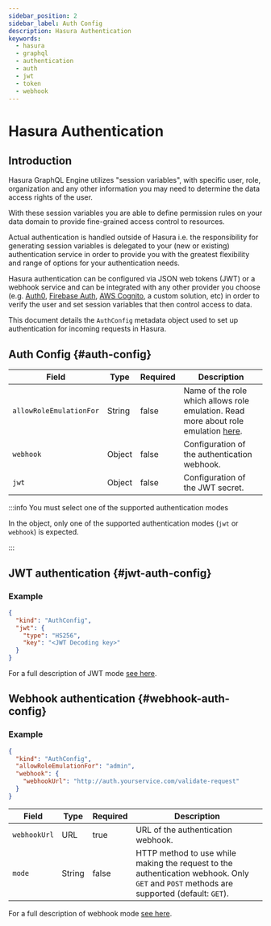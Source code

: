 ```yaml
---
sidebar_position: 2
sidebar_label: Auth Config
description: Hasura Authentication
keywords:
  - hasura
  - graphql
  - authentication
  - auth
  - jwt
  - token
  - webhook
---
```


# Hasura Authentication

## Introduction

Hasura GraphQL Engine utilizes "session variables", with specific user, role, organization and any other information you
may need to determine the data access rights of the user.

With these session variables you are able to define permission rules on your data domain to provide fine-grained access
control to resources.

Actual authentication is handled outside of Hasura i.e. the responsibility for generating session variables is delegated
to your (new or existing) authentication service in order to provide you with the greatest flexibility and range of
options for your authentication needs.

Hasura authentication can be configured via JSON web tokens (JWT) or a webhook service and can be integrated with any
other provider you choose (e.g. [Auth0](https://auth0.com/), [Firebase Auth](https://firebase.google.com/products/auth),
[AWS Cognito](https://aws.amazon.com/cognito/), a custom solution, etc) in order to verify the user and set session
variables that then control access to data.

This document details the `AuthConfig` metadata object used to set up authentication for incoming requests in Hasura.

## Auth Config {#auth-config}

| Field                   | Type   | Required | Description                                                                                                              |
| ----------------------- | ------ | -------- | ------------------------------------------------------------------------------------------------------------------------ |
| `allowRoleEmulationFor` | String | false    | Name of the role which allows role emulation. Read more about role emulation [here](/authentication/role-emulation.mdx). |
| `webhook`               | Object | false    | Configuration of the authentication webhook.                                                                             |
| `jwt`                   | Object | false    | Configuration of the JWT secret.                                                                                         |

:::info You must select one of the supported authentication modes

In the object, only one of the supported authentication modes (`jwt` or `webhook`) is expected.

:::

## JWT authentication {#jwt-auth-config}

### Example

```json
{
  "kind": "AuthConfig",
  "jwt": {
    "type": "HS256",
    "key": "<JWT Decoding key>"
  }
}
```

For a full description of JWT mode [see here](./jwt.mdx).

## Webhook authentication {#webhook-auth-config}

### Example

```json
{
  "kind": "AuthConfig",
  "allowRoleEmulationFor": "admin",
  "webhook": {
    "webhookUrl": "http://auth.yourservice.com/validate-request"
  }
}
```

| Field        | Type   | Required | Description                                                                                                                              |
| ------------ | ------ | -------- | ---------------------------------------------------------------------------------------------------------------------------------------- |
| `webhookUrl` | URL    | true     | URL of the authentication webhook.                                                                                                       |
| `mode`       | String | false    | HTTP method to use while making the request to the authentication webhook. Only `GET` and `POST` methods are supported (default: `GET`). |

For a full description of webhook mode [see here](./webhook.mdx).
